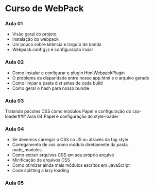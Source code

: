 # Curso de WebPack

### Aula 01

- Visão geral do projeto
- Instalação do webpack
- Um pouco sobre latência e largura de banda
- Webpack.config.js e configuração incial

### Aula 02

- Como instalar e configurar o plugin HtmlWebpackPlugin
- O problema da disparidade entre nosso app.html e o arquivo gerado
- Como limpar a pasta dist antes de cada build
- Como gerar o hash para nosso bundle

### Aula 03

Tratando pacotes CSS como módulos
Papel e configuração do css-loader### Aula 04
Papel e configuração do style-loader

### Aula 04

- Se devemos carregar o CSS no JS ou através da tag style
- Carregamento de css como módulo diretamente da pasta node_modules
- Como extrair arquivos CSS em seu próprio arquivo
- Minificação de arquivos CSS
- Como otimizar ainda mais módulos escritos em JavaScript
- Code splitting a lazy loading

### Aula 05
